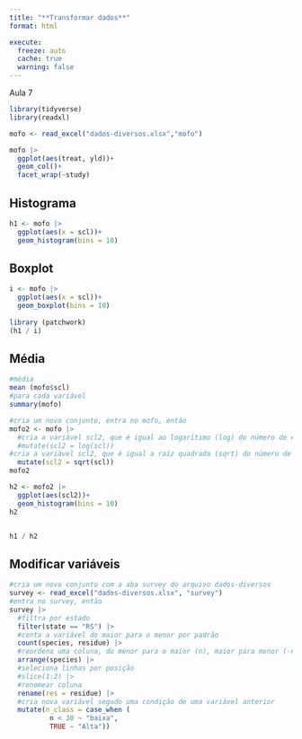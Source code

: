 ```yaml
---
title: "**Transformar dados**"
format: html

execute: 
  freeze: auto
  cache: true
  warning: false
---
```


Aula 7

```r
library(tidyverse)
library(readxl)

mofo <- read_excel("dados-diversos.xlsx","mofo")
```

```r

mofo |> 
  ggplot(aes(treat, yld))+
  geom_col()+
  facet_wrap(~study)

```

## Histograma

```r

h1 <- mofo |> 
  ggplot(aes(x = scl))+
  geom_histogram(bins = 10)

```

## Boxplot

```r

i <- mofo |> 
  ggplot(aes(x = scl))+
  geom_boxplot(bins = 10)
  
library (patchwork)
(h1 / i)

```

## Média

```r
#média 
mean (mofo$scl)
#para cada variável
summary(mofo)
```

```r
#cria um novo conjunto, entra no mofo, então
mofo2 <- mofo |> 
  #cria a variável scl2, que é igual ao logarítimo (log) do número de escleródios (scl)
  #mutate(scl2 = log(scl))
#cria a variável scl2, que é igual a raíz quadrada (sqrt) do número de escleródios (scl)
  mutate(scl2 = sqrt(scl))
mofo2
```

```r
h2 <- mofo2 |> 
  ggplot(aes(scl2))+
  geom_histogram(bins = 10)
h2


h1 / h2

```

## Modificar variáveis

```r
#cria um novo conjunto com a aba survey do arquivo dados-diversos
survey <- read_excel("dados-diversos.xlsx", "survey")
#entra no survey, então
survey |>
  #filtra por estado
  filter(state == "RS") |>
  #conta a variável do maior para o menor por padrão
  count(species, residue) |>
  #reordena uma coluna, do menor para o maior (n), maior para menor (-n), nome da variável
  arrange(species) |>
  #seleciona linhas por posição
  #slice(1:2) |>
  #renomear coluna
  rename(res = residue) |>
  #cria nova variável segudo uma condição de uma variável anterior
  mutate(n_class = case_when (
          n < 30 ~ "baixa", 
          TRUE ~ "Alta"))

```
